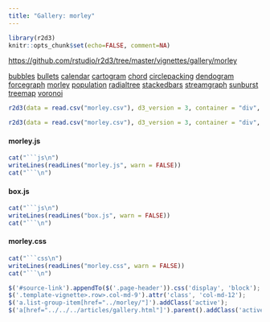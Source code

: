 ```yaml
---
title: "Gallery: morley"
---
```


```r
library(r2d3)
knitr::opts_chunk$set(echo=FALSE, comment=NA)
```

<div id="source-link">
<https://github.com/rstudio/r2d3/tree/master/vignettes/gallery/morley>
</div>

<div class="row">

<div class="col-sm-3">
<div class="list-group">
  <a href="../bubbles/" class="list-group-item">bubbles</a>
  <a href="../bullets/" class="list-group-item">bullets</a>
  <a href="../calendar/" class="list-group-item">calendar</a>
  <a href="../cartogram/" class="list-group-item">cartogram</a>
  <a href="../chord/" class="list-group-item">chord</a>
  <a href="../circlepacking/" class="list-group-item">circlepacking</a>
  <a href="../dendogram/" class="list-group-item">dendogram</a>
  <a href="../forcegraph/" class="list-group-item">forcegraph</a>
  <a href="../morley/" class="list-group-item">morley</a>
  <a href="../population/" class="list-group-item">population</a>
  <a href="../radialtree/" class="list-group-item">radialtree</a>
  <a href="../stackedbars/" class="list-group-item">stackedbars</a>
  <a href="../streamgraph/" class="list-group-item">streamgraph</a>
  <a href="../sunburst/" class="list-group-item">sunburst</a>
  <a href="../treemap/" class="list-group-item">treemap</a>
  <a href="../voronoi/" class="list-group-item">voronoi</a>
</div>
</div>

<div class="col-sm-9">

```r
r2d3(data = read.csv("morley.csv"), d3_version = 3, container = "div", dependencies = c("box.js"), script = "morley.js")
```

```r
r2d3(data = read.csv("morley.csv"), d3_version = 3, container = "div", dependencies = c("box.js"), script = "morley.js", width="100%")
```


#### morley.js

```r
cat("```js\n")
writeLines(readLines("morley.js", warn = FALSE))
cat("```\n")
```

#### box.js

```r
cat("```js\n")
writeLines(readLines("box.js", warn = FALSE))
cat("```\n")
```

#### morley.css

```r
cat("```css\n")
writeLines(readLines("morley.css", warn = FALSE))
cat("```\n")
```


</div>

</div>


```js
$('#source-link').appendTo($('.page-header')).css('display', 'block');
$('.template-vignette>.row>.col-md-9').attr('class', 'col-md-12');
$('a.list-group-item[href="../morley/"]').addClass('active');
$('a[href="../../../articles/gallery.html"]').parent().addClass('active');
```


